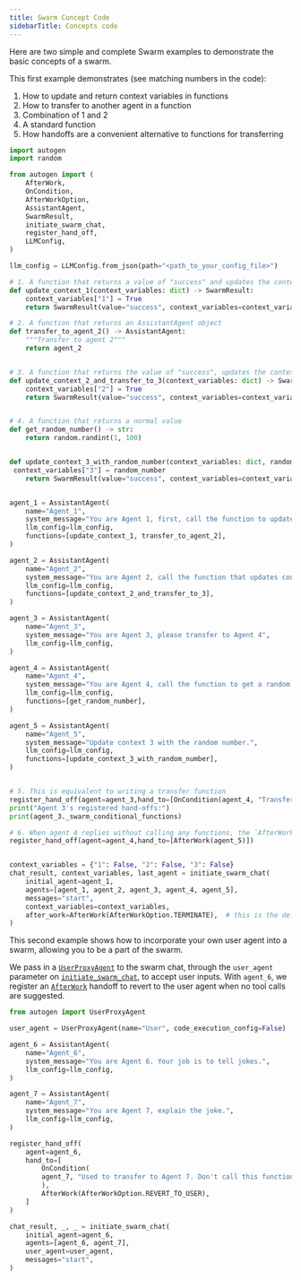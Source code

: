 ```yaml
---
title: Swarm Concept Code
sidebarTitle: Concepts code
---
```


Here are two simple and complete Swarm examples to demonstrate the basic concepts of a swarm.

This first example demonstrates (see matching numbers in the code):
1. How to update and return context variables in functions
2. How to transfer to another agent in a function
3. Combination of 1 and 2
4. A standard function
5. How handoffs are a convenient alternative to functions for transferring

```python
import autogen
import random

from autogen import (
    AfterWork,
    OnCondition,
    AfterWorkOption,
    AssistantAgent,
    SwarmResult,
    initiate_swarm_chat,
    register_hand_off,
    LLMConfig,
)

llm_config = LLMConfig.from_json(path="<path_to_your_config_file>")

# 1. A function that returns a value of "success" and updates the context variable "1" to True
def update_context_1(context_variables: dict) -> SwarmResult:
    context_variables["1"] = True
    return SwarmResult(value="success", context_variables=context_variables)

# 2. A function that returns an AssistantAgent object
def transfer_to_agent_2() -> AssistantAgent:
    """Transfer to agent 2"""
    return agent_2


# 3. A function that returns the value of "success", updates the context variable and transfers to agent 3
def update_context_2_and_transfer_to_3(context_variables: dict) -> SwarmResult:
    context_variables["2"] = True
    return SwarmResult(value="success", context_variables=context_variables, agent=agent_3)


# 4. A function that returns a normal value
def get_random_number() -> str:
    return random.randint(1, 100)


def update_context_3_with_random_number(context_variables: dict, random_number: int) -> SwarmResult:
 context_variables["3"] = random_number
    return SwarmResult(value="success", context_variables=context_variables)


agent_1 = AssistantAgent(
    name="Agent_1",
    system_message="You are Agent 1, first, call the function to update context 1, and transfer to Agent 2",
    llm_config=llm_config,
    functions=[update_context_1, transfer_to_agent_2],
)

agent_2 = AssistantAgent(
    name="Agent_2",
    system_message="You are Agent 2, call the function that updates context 2 and transfer to Agent 3",
    llm_config=llm_config,
    functions=[update_context_2_and_transfer_to_3],
)

agent_3 = AssistantAgent(
    name="Agent_3",
    system_message="You are Agent 3, please transfer to Agent 4",
    llm_config=llm_config,
)

agent_4 = AssistantAgent(
    name="Agent_4",
    system_message="You are Agent 4, call the function to get a random number",
    llm_config=llm_config,
    functions=[get_random_number],
)

agent_5 = AssistantAgent(
    name="Agent_5",
    system_message="Update context 3 with the random number.",
    llm_config=llm_config,
    functions=[update_context_3_with_random_number],
)


# 5. This is equivalent to writing a transfer function
register_hand_off(agent=agent_3,hand_to=[OnCondition(agent_4, "Transfer to Agent 4")])
print("Agent 3's registered hand-offs:")
print(agent_3._swarm_conditional_functions)

# 6. When agent 4 replies without calling any functions, the `AfterWork` will be in effect, in this case, we transfer to agent 5
register_hand_off(agent=agent_4,hand_to=[AfterWork(agent_5)])


context_variables = {"1": False, "2": False, "3": False}
chat_result, context_variables, last_agent = initiate_swarm_chat(
    initial_agent=agent_1,
    agents=[agent_1, agent_2, agent_3, agent_4, agent_5],
    messages="start",
    context_variables=context_variables,
    after_work=AfterWork(AfterWorkOption.TERMINATE),  # this is the default value
)
```

This second example shows how to incorporate your own user agent into a swarm, allowing you to be a part of the swarm.

We pass in a [`UserProxyAgent`](/docs/api-reference/autogen/UserProxyAgent) to the swarm chat, through the `user_agent` parameter on [`initiate_swarm_chat`](/docs/api-reference/autogen/initiate_swarm_chat), to accept user inputs. With `agent_6`, we register an [`AfterWork`](/docs/api-reference/autogen/AfterWork) handoff to revert to the user agent when no tool calls are suggested.

```python
from autogen import UserProxyAgent

user_agent = UserProxyAgent(name="User", code_execution_config=False)

agent_6 = AssistantAgent(
    name="Agent_6",
    system_message="You are Agent 6. Your job is to tell jokes.",
    llm_config=llm_config,
)

agent_7 = AssistantAgent(
    name="Agent_7",
    system_message="You are Agent 7, explain the joke.",
    llm_config=llm_config,
)

register_hand_off(
    agent=agent_6,
    hand_to=[
        OnCondition(
        agent_7, "Used to transfer to Agent 7. Don't call this function, unless the user explicitly tells you to."
        ),
        AfterWork(AfterWorkOption.REVERT_TO_USER),
    ]
)

chat_result, _, _ = initiate_swarm_chat(
    initial_agent=agent_6,
    agents=[agent_6, agent_7],
    user_agent=user_agent,
    messages="start",
)
```
